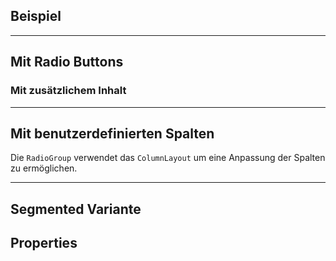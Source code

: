 ## Beispiel

<LiveCodeEditor />

---

## Mit Radio Buttons

<LiveCodeEditor example="buttons" editorCollapsed />

### Mit zusätzlichem Inhalt

<LiveCodeEditor example="content" editorCollapsed />

---

## Mit benutzerdefinierten Spalten

Die `RadioGroup` verwendet das `ColumnLayout` um eine Anpassung der Spalten zu
ermöglichen.

<LiveCodeEditor example="customColumns" editorCollapsed />

---

## Segmented Variante

<LiveCodeEditor example="segmented" editorCollapsed />

## Properties

<PropertiesTables />
